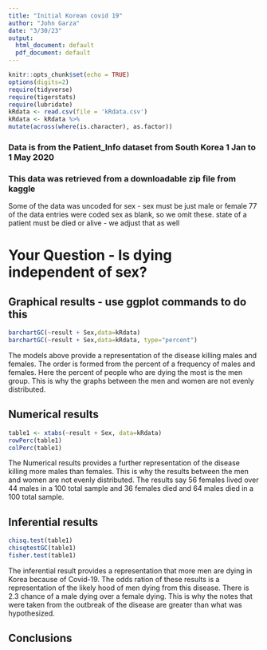 ```yaml
---
title: "Initial Korean covid 19"
author: "John Garza"
date: "3/30/23"
output:
  html_document: default
  pdf_document: default
---
```


```r
knitr::opts_chunk$set(echo = TRUE)
options(digits=2)
require(tidyverse)
require(tigerstats)
require(lubridate)
kRdata <- read.csv(file = 'kRdata.csv')
kRdata <- kRdata %>%
mutate(across(where(is.character), as.factor))

```
### Data is from the Patient_Info dataset from South Korea 1 Jan to 1 May 2020
### This data was retrieved from a downloadable zip file from kaggle

Some of the data was uncoded for sex - sex must be just male or female
77 of the data entries were coded sex  as blank, so we omit these.
state of a patient must be died or alive - we adjust that as well   
  
# Your Question - Is dying independent of sex?






## Graphical results - use ggplot commands to do this  
```r
barchartGC(~result + Sex,data=kRdata)
barchartGC(~result + Sex,data=kRdata, type="percent")

```

The models above provide a representation of the disease killing males and females. The order is formed from the percent of a frequency of males and females. Here the percent of people who are dying the most is the men group. This is why the graphs between the men and women are not evenly distributed.
  





  
## Numerical results
```r
table1 <- xtabs(~result + Sex, data=kRdata)
rowPerc(table1)
colPerc(table1)
```

The Numerical results provides a further representation of the disease killing more males than females. This is why the results between the men and women are not evenly distributed. The results say 56 females lived over 44 males in a 100 total sample and 36 females died and 64 males died in a 100 total sample.     

## Inferential results 
```r
chisq.test(table1)
chisqtestGC(table1)
fisher.test(table1)
```

The inferential result provides a representation that more men are dying in Korea because of Covid-19. The odds ration of these results is a representation of the likely hood of men dying from this disease. There is 2.3 chance of a male dying over a female dying. This is why the notes that were taken from the outbreak of the disease are greater than what was hypothesized.    

## Conclusions
 
